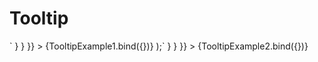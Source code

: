 
<Meta title="Tooltip" component={Tooltip} />

# Tooltip

<Canvas>
  <Story
    name="Tooltip"
    parameters={{
      docs: {
        source: {
          code: dedent`
            <Tooltip title="Sample Edit Tooltip">
              <IconButton icon="pencil" />
            </Tooltip>`
        }
      }
    }}
  >
    {TooltipExample1.bind({})}
  </Story>
  <Story
    name="Tooltip Click"
    parameters={{
      docs: {
        source: {
          code: dedent`
          const { tooltipOpen, handleTooltipOpen, handleTooltipClose } = useTooltip();
          return (
            <div className="icon-button-story">
              <Tooltip
                title="Open on click only"
                open={tooltipOpen}
                onClose={handleTooltipClose}
                options={{ openOnClick: true }}
              >
                <IconButton icon="question" onClick={handleTooltipOpen} />
              </Tooltip>
            </div>
          );`
        }
      }
    }}
  >
    {TooltipExample2.bind({})}
  </Story>
  <ArgsTable of={Tooltip} />
</Canvas>
